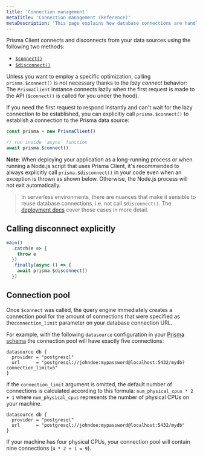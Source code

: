 ```yaml
---
title: 'Connection management'
metaTitle: 'Connection management (Reference)'
metaDescription: 'This page explains how database connections are handled with Prisma Client and how to manually connect and disconnect your database.'
---
```


<TopBlock>

Prisma Client connects and disconnects from your data sources using the following two methods:

- [`$connect()`](../../../reference/api-reference/prisma-client-reference#connect-1) <span class="api"></span>
- [`$disconnect()`](../../../reference/api-reference/prisma-client-reference#disconnect-1) <span class="api"></span>

Unless you want to employ a specific optimization, calling `prisma.$connect()` is not necessary thanks to the _lazy connect_ behavior: The `PrismaClient` instance connects lazily when the first request is made to the API (`$connect()` is called for you under the hood).

If you need the first request to respond instantly and can't wait for the lazy connection to be established, you can explicitly call `prisma.$connect()` to establish a connection to the Prisma data source:

```ts file=script.ts
const prisma = new PrismaClient()

// run inside `async` function
await prisma.$connect()
```

**Note**: When deploying your application as a long-running process or when running a Node.js script that uses Prisma Client, it's recommended to always explicitly call `prisma.$disconnect()` in your code even when an exception is thrown as shown below. Otherwise, the Node.js process will not exit automatically.

> In serverless environments, there are nuances that make it sensible to reuse database connections, i.e. not call `$disconnect()`. The [deployment docs](deployment) cover those cases in more detail.

</TopBlock>

## Calling disconnect explicitly

```ts file=script.ts
main()
  .catch(e => {
    throw e
  })
  .finally(async () => {
    await prisma.$disconnect()
  })
```

## Connection pool

Once `$connect` was called, the query engine immediately creates a connection pool for the amount of connections that were specified as the`connection_limit` parameter on your database connection URL.

For example, with the following `datasource` configuration in your [Prisma schema](../prisma-schema) the connection pool will have exactly five connections:

```prisma file=schema.prisma
datasource db {
  provider = "postgresql"
  url      = "postgresql://johndoe:mypassword@localhost:5432/mydb?connection_limit=5"
}
```

If the `connection_limit` argument is omitted, the default number of connections is calculated according to this formula: `num_physical_cpus * 2 + 1` where `num_physical_cpus` represents the number of physical CPUs on your machine.

```prisma file=schema.prisma
datasource db {
  provider = "postgresql"
  url      = "postgresql://johndoe:mypassword@localhost:5432/mydb"
}
```

If your machine has four physical CPUs, your connection pool will contain nine connections (`4 * 2 + 1 = 9`).
